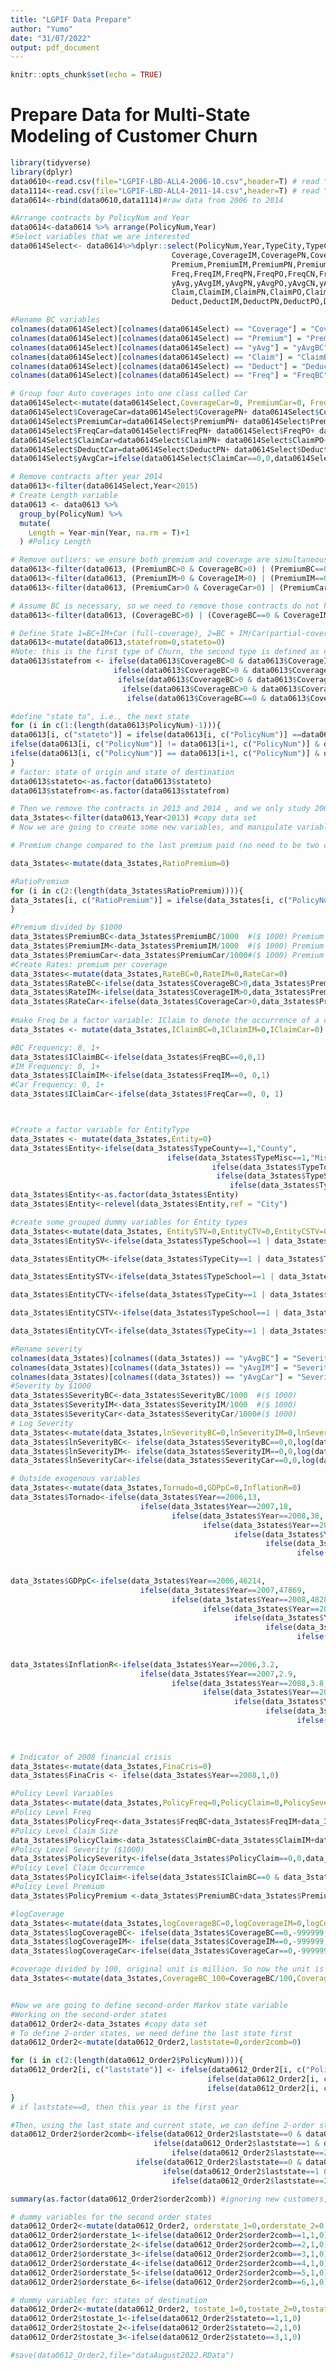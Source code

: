 ---
title: "LGPIF Data Prepare"
author: "Yumo"
date: "31/07/2022"
output: pdf_document
---

```{r setup, include=FALSE}
knitr::opts_chunk$set(echo = TRUE)
```

# Prepare Data for Multi-State Modeling of Customer Churn

```{r 1step}
library(tidyverse)
library(dplyr)
data0610<-read.csv(file="LGPIF-LBD-ALL4-2006-10.csv",header=T) # read "LGPIF-LBD-ALL4-2006-10.csv"
data1114<-read.csv(file="LGPIF-LBD-ALL4-2011-14.csv",header=T) # read "LGPIF-LBD-ALL4-2010-14.csv"
data0614<-rbind(data0610,data1114)#raw data from 2006 to 2014

#Arrange contracts by PolicyNum and Year
data0614<-data0614 %>% arrange(PolicyNum,Year) 
#Select variables that we are interested
data0614Select<- data0614%>%dplyr::select(PolicyNum,Year,TypeCity,TypeCounty,TypeMisc,TypeSchool,TypeTown,TypeVillage,
                                    Coverage,CoverageIM,CoveragePN,CoveragePO,CoverageCN,CoverageCO,
                                    Premium,PremiumIM,PremiumPN,PremiumPO,PremiumCN,PremiumCO,
                                    Freq,FreqIM,FreqPN,FreqPO,FreqCN,FreqCO,
                                    yAvg,yAvgIM,yAvgPN,yAvgPO,yAvgCN,yAvgCO,
                                    Claim,ClaimIM,ClaimPN,ClaimPO,ClaimCN,ClaimCO,
                                    Deduct,DeductIM,DeductPN,DeductPO,DeductCN,DeductCO)

#Rename BC variables
colnames(data0614Select)[colnames(data0614Select) == "Coverage"] = "CoverageBC"
colnames(data0614Select)[colnames(data0614Select) == "Premium"] = "PremiumBC"
colnames(data0614Select)[colnames(data0614Select) == "yAvg"] = "yAvgBC"
colnames(data0614Select)[colnames(data0614Select) == "Claim"] = "ClaimBC"
colnames(data0614Select)[colnames(data0614Select) == "Deduct"] = "DeductBC"
colnames(data0614Select)[colnames(data0614Select) == "Freq"] = "FreqBC"

# Group four Auto coverages into one class called Car
data0614Select<-mutate(data0614Select,CoverageCar=0, PremiumCar=0, FreqCar=0,yAvgCar=0,ClaimCar=0,DeductCar=0)#create new variables for Car coverage
data0614Select$CoverageCar=data0614Select$CoveragePN+ data0614Select$CoveragePO+ data0614Select$CoverageCN+ data0614Select$CoverageCO
data0614Select$PremiumCar=data0614Select$PremiumPN+ data0614Select$PremiumPO+ data0614Select$PremiumCN+ data0614Select$PremiumCO
data0614Select$FreqCar=data0614Select$FreqPN+ data0614Select$FreqPO+ data0614Select$FreqCN+ data0614Select$FreqCO
data0614Select$ClaimCar=data0614Select$ClaimPN+ data0614Select$ClaimPO+ data0614Select$ClaimCN+ data0614Select$ClaimCO
data0614Select$DeductCar=data0614Select$DeductPN+ data0614Select$DeductPO+ data0614Select$DeductCN+ data0614Select$DeductCO
data0614Select$yAvgCar=ifelse(data0614Select$ClaimCar==0,0,data0614Select$ClaimCar/data0614Select$FreqCar)#severity

# Remove contracts after year 2014
data0613<-filter(data0614Select,Year<2015)
# Create Length variable
data0613 <- data0613 %>%
  group_by(PolicyNum) %>%
  mutate(
    Length = Year-min(Year, na.rm = T)+1
  ) #Policy Length

# Remove outliers: we ensure both premium and coverage are simultaneously positive or zero, otherwise the observations will be removed as outliers
data0613<-filter(data0613, (PremiumBC>0 & CoverageBC>0) | (PremiumBC==0 & CoverageBC==0))
data0613<-filter(data0613, (PremiumIM>0 & CoverageIM>0) | (PremiumIM==0 & CoverageIM==0))
data0613<-filter(data0613, (PremiumCar>0 & CoverageCar>0) | (PremiumCar==0 & CoverageCar==0))

# Assume BC is necessary, so we need to remove those contracts do not have BC
data0613<-filter(data0613, (CoverageBC>0) | (CoverageBC==0 & CoverageIM==0 & CoverageCar==0))

# Define State 1=BC+IM+Car (full-coverage), 2=BC + IM/Car(partial-coverage), 3=Churn
data0613<-mutate(data0613,statefrom=0,stateto=0)
#Note: this is the first type of Churn, the second type is defined as no record next year
data0613$statefrom <- ifelse(data0613$CoverageBC>0 & data0613$CoverageIM>0 & data0613$CoverageCar>0,1,
                       ifelse(data0613$CoverageBC>0 & data0613$CoverageIM>0 & data0613$CoverageCar==0,2,
                        ifelse(data0613$CoverageBC>0 & data0613$CoverageIM==0 & data0613$CoverageCar>0,2,
                         ifelse(data0613$CoverageBC>0 & data0613$CoverageIM==0 & data0613$CoverageCar==0,2,
                          ifelse(data0613$CoverageBC==0 & data0613$CoverageIM==0 & data0613$CoverageCar==0,3,0)))))

#define "state to", i.e., the next state
for (i in c(1:(length(data0613$PolicyNum)-1))){
data0613[i, c("stateto")] = ifelse(data0613[i, c("PolicyNum")] ==data0613[i+1, c("PolicyNum")] & data0613[i, c("Year")] == data0613[i+1, c("Year")]-1, data0613[i+1, c("statefrom")], 
ifelse(data0613[i, c("PolicyNum")] != data0613[i+1, c("PolicyNum")] & data0613[i, c("Year")] !=2014,3, #leave fund before 2014 (no records)
ifelse(data0613[i, c("PolicyNum")] == data0613[i+1, c("PolicyNum")] & data0613[i, c("Year")] != data0613[i+1, c("Year")]-1,3, 0))) #leave fund for at least 1 year (gap)
}
# factor: state of origin and state of destination
data0613$stateto<-as.factor(data0613$stateto)
data0613$statefrom<-as.factor(data0613$statefrom)

```

```{r 2step}
# Then we remove the contracts in 2013 and 2014 , and we only study 2006 to 2013 in the paper (lots of policyholders churned in 2014 because the LGPIF was closed sooner). Note, we still know the state of a contract in 2013 by looking at ""state to" in 2012.
data_3states<-filter(data0613,Year<2013) #copy data set
# Now we are going to create some new variables, and manipulate variables

# Premium change compared to the last premium paid (no need to be two consecutive years). In the paper, this is Ratio_Premium = (Premium_{t} / Premium_{t-1}) -1.

data_3states<-mutate(data_3states,RatioPremium=0)

#RatioPremium
for (i in c(2:(length(data_3states$RatioPremium)))){
data_3states[i, c("RatioPremium")] = ifelse(data_3states[i, c("PolicyNum")] == data_3states[i-1, c("PolicyNum")] & (data_3states[i-1, c("PremiumBC")]+data_3states[i-1, c("PremiumIM")]+data_3states[i-1, c("PremiumCar")])!=0 & data_3states[i, c("Year")] == data_3states[i-1, c("Year")]+1, (data_3states[i, c("PremiumBC")]+data_3states[i, c("PremiumIM")]+data_3states[i, c("PremiumCar")])/(data_3states[i-1, c("PremiumBC")]+data_3states[i-1, c("PremiumIM")]+data_3states[i-1, c("PremiumCar")])-1,0)
}

#Premium divided by $1000
data_3states$PremiumBC<-data_3states$PremiumBC/1000  #($ 1000) Premium
data_3states$PremiumIM<-data_3states$PremiumIM/1000  #($ 1000) Premium
data_3states$PremiumCar<-data_3states$PremiumCar/1000#($ 1000) Premium
#Create Rates: premium per coverage
data_3states<-mutate(data_3states,RateBC=0,RateIM=0,RateCar=0)
data_3states$RateBC<-ifelse(data_3states$CoverageBC>0,data_3states$PremiumBC/data_3states$CoverageBC,0)
data_3states$RateIM<-ifelse(data_3states$CoverageIM>0,data_3states$PremiumIM/data_3states$CoverageIM,0)
data_3states$RateCar<-ifelse(data_3states$CoverageCar>0,data_3states$PremiumCar/data_3states$CoverageCar,0)
 
#make Freq be a factor variable: IClaim to denote the occurrence of a claim
data_3states <- mutate(data_3states,IClaimBC=0,IClaimIM=0,IClaimCar=0)

#BC Frequency: 0, 1+
data_3states$IClaimBC<-ifelse(data_3states$FreqBC==0,0,1)
#IM Frequency: 0, 1+
data_3states$IClaimIM<-ifelse(data_3states$FreqIM==0, 0,1)
#Car Frequency: 0, 1+
data_3states$IClaimCar<-ifelse(data_3states$FreqCar==0, 0, 1)



#Create a factor variable for EntityType
data_3states <- mutate(data_3states,Entity=0)
data_3states$Entity<-ifelse(data_3states$TypeCounty==1,"County",
                                   ifelse(data_3states$TypeMisc==1,"Misc",
                                             ifelse(data_3states$TypeTown==1,"Town",
                                              ifelse(data_3states$TypeSchool==1,"School",
                                                 ifelse(data_3states$TypeVillage==1,"Village", "City")))))
data_3states$Entity<-as.factor(data_3states$Entity)
data_3states$Entity<-relevel(data_3states$Entity,ref = "City")

#create some grouped dummy variables for Entity types
data_3states<-mutate(data_3states, EntitySTV=0,EntityCTV=0,EntityCSTV=0,EntitySV=0,EntityCM=0,EntityCVT=0)
data_3states$EntitySV<-ifelse(data_3states$TypeSchool==1 | data_3states$TypeVillage==1,1,0)

data_3states$EntityCM<-ifelse(data_3states$TypeCity==1 | data_3states$TypeMisc==1,1,0)

data_3states$EntitySTV<-ifelse(data_3states$TypeSchool==1 | data_3states$TypeTown==1|data_3states$TypeVillage==1,1,0)

data_3states$EntityCTV<-ifelse(data_3states$TypeCity==1 | data_3states$TypeTown==1|data_3states$TypeVillage==1,1,0)

data_3states$EntityCSTV<-ifelse(data_3states$TypeSchool==1 | data_3states$TypeCity==1 | data_3states$TypeTown==1|data_3states$TypeVillage==1,1,0)

data_3states$EntityCVT<-ifelse(data_3states$TypeCity==1 | data_3states$TypeVillage==1| data_3states$TypeTown==1,1,0)

#Rename severity
colnames(data_3states)[colnames((data_3states)) == "yAvgBC"] = "SeverityBC"
colnames(data_3states)[colnames((data_3states)) == "yAvgIM"] = "SeverityIM"
colnames(data_3states)[colnames((data_3states)) == "yAvgCar"] = "SeverityCar"
#Severity by $1000
data_3states$SeverityBC<-data_3states$SeverityBC/1000  #($ 1000) 
data_3states$SeverityIM<-data_3states$SeverityIM/1000  #($ 1000) 
data_3states$SeverityCar<-data_3states$SeverityCar/1000#($ 1000) 
# Log Severity 
data_3states<-mutate(data_3states,lnSeverityBC=0,lnSeverityIM=0,lnSeverityCar=0)
data_3states$lnSeverityBC<- ifelse(data_3states$SeverityBC==0,0,log(data_3states$SeverityBC*1000))  #(log $) 
data_3states$lnSeverityIM<- ifelse(data_3states$SeverityIM==0,0,log(data_3states$SeverityIM*1000))
data_3states$lnSeverityCar<-ifelse(data_3states$SeverityCar==0,0,log(data_3states$SeverityCar*1000))

# Outside exogenous variables
data_3states<-mutate(data_3states,Tornado=0,GDPpC=0,InflationR=0)
data_3states$Tornado<-ifelse(data_3states$Year==2006,13,
                             ifelse(data_3states$Year==2007,18,
                                    ifelse(data_3states$Year==2008,38,
                                           ifelse(data_3states$Year==2009,16,
                                                  ifelse(data_3states$Year==2010,46,
                                                         ifelse(data_3states$Year==2011,38,
                                                                ifelse(data_3states$Year==2012,4,
                                                                       ifelse(data_3states$Year==2013,16,
                                                                              ifelse(data_3states$Year==2014,22,0)))))))))
data_3states$GDPpC<-ifelse(data_3states$Year==2006,46214,
                             ifelse(data_3states$Year==2007,47869,
                                    ifelse(data_3states$Year==2008,48283,
                                           ifelse(data_3states$Year==2009,47008,
                                                  ifelse(data_3states$Year==2010,48403,
                                                         ifelse(data_3states$Year==2011,49829,
                                                                ifelse(data_3states$Year==2012,51563,
                                                                       ifelse(data_3states$Year==2013,53072,
                                                                              ifelse(data_3states$Year==2014,55025,0)))))))))
data_3states$InflationR<-ifelse(data_3states$Year==2006,3.2,
                             ifelse(data_3states$Year==2007,2.9,
                                    ifelse(data_3states$Year==2008,3.8,
                                           ifelse(data_3states$Year==2009,-0.4,
                                                  ifelse(data_3states$Year==2010,1.6,
                                                         ifelse(data_3states$Year==2011,3.2,
                                                                ifelse(data_3states$Year==2012,2.1,
                                                                       ifelse(data_3states$Year==2013,1.5,
                                                                              ifelse(data_3states$Year==2014,1.6,0)))))))))

# Indicator of 2008 financial crisis
data_3states<-mutate(data_3states,FinaCris=0)
data_3states$FinaCris <- ifelse(data_3states$Year==2008,1,0)

#Policy Level Variables
data_3states<-mutate(data_3states,PolicyFreq=0,PolicyClaim=0,PolicySeverity=0,PolicyIClaim=0,PolicyPremium=0)
#Policy Level Freq
data_3states$PolicyFreq<-data_3states$FreqBC+data_3states$FreqIM+data_3states$FreqCar
#Policy Level Claim Size
data_3states$PolicyClaim<-data_3states$ClaimBC+data_3states$ClaimIM+data_3states$ClaimCar
#Policy Level Severity ($1000)
data_3states$PolicySeverity<-ifelse(data_3states$PolicyClaim==0,0,data_3states$PolicyClaim/data_3states$PolicyFreq/1000)
#Policy Level Claim Occurrence
data_3states$PolicyIClaim<-ifelse(data_3states$IClaimBC==0 & data_3states$IClaimIM==0 & data_3states$IClaimCar==0,0,1)
#Policy Level Premium 
data_3states$PolicyPremium <-data_3states$PremiumBC+data_3states$PremiumIM+data_3states$PremiumCar

#logCoverage
data_3states<-mutate(data_3states,logCoverageBC=0,logCoverageIM=0,logCoverageCar=0)
data_3states$logCoverageBC<- ifelse(data_3states$CoverageBC==0,-999999,log(data_3states$CoverageBC))
data_3states$logCoverageIM<- ifelse(data_3states$CoverageIM==0,-999999,log(data_3states$CoverageIM))
data_3states$logCoverageCar<-ifelse(data_3states$CoverageCar==0,-999999,log(data_3states$CoverageCar))

#coverage divided by 100, original unit is million. So now the unit is hundred million.
data_3states<-mutate(data_3states,CoverageBC_100=CoverageBC/100,CoverageIM_100=CoverageIM/100,CoverageCar_100=CoverageCar/100,TotalCoverage=(CoverageBC+CoverageIM+CoverageCar)/100)


#Now we are going to define second-order Markov state variable
#Working on the second-order states
data0612_Order2<-data_3states #copy data set
# To define 2-order states, we need define the last state first
data0612_Order2<-mutate(data0612_Order2,laststate=0,order2comb=0)

for (i in c(2:(length(data0612_Order2$PolicyNum)))){
data0612_Order2[i, c("laststate")] <- ifelse(data0612_Order2[i, c("PolicyNum")] == data0612_Order2[i-1, c("PolicyNum")] & data0612_Order2[i, c("Year")] == data0612_Order2[i-1, c("Year")]+1, as.numeric(data0612_Order2[i-1, c("statefrom")]), 
                                            ifelse(data0612_Order2[i, c("PolicyNum")] != data0612_Order2[i-1, c("PolicyNum")],0, 
                                            ifelse(data0612_Order2[i, c("PolicyNum")] == data0612_Order2[i-1, c("PolicyNum")] & data0612_Order2[i, c("Year")] != data0612_Order2[i-1, c("Year")]+1,0,NA)))
}
# if laststate==0, then this year is the first year

#Then, using the last state and current state, we can define 2-order states
data0612_Order2$order2comb<-ifelse(data0612_Order2$laststate==0 & data0612_Order2$statefrom==1, 1,                      #(0,1) -> 1 (new customer)
                                ifelse(data0612_Order2$laststate==1 & data0612_Order2$statefrom==1,2,                   #(1,1) -> 2
                                    ifelse(data0612_Order2$laststate==2 & data0612_Order2$statefrom==1,3,               #(2,1) -> 3
                            ifelse(data0612_Order2$laststate==0 & data0612_Order2$statefrom==2,4,                       #(0,2) -> 4 (new customer)
                                  ifelse(data0612_Order2$laststate==1 & data0612_Order2$statefrom==2,5,                   #(1,2) -> 5
                                    ifelse(data0612_Order2$laststate==2 & data0612_Order2$statefrom==2,6,0))))))        #(2,2) -> 6

summary(as.factor(data0612_Order2$order2comb)) #ignoring new customers, 3 and 5 are minority

# dummy variables for the second order states
data0612_Order2<-mutate(data0612_Order2, orderstate_1=0,orderstate_2=0,orderstate_3=0,orderstate_4=0,orderstate_5=0,orderstate_6=0)
data0612_Order2$orderstate_1<-ifelse(data0612_Order2$order2comb==1,1,0)       #(0,1) is State 1, new customer
data0612_Order2$orderstate_2<-ifelse(data0612_Order2$order2comb==2,1,0)       #(1,1) is State 2
data0612_Order2$orderstate_3<-ifelse(data0612_Order2$order2comb==3,1,0)       #(2,1) is State 3, few obs
data0612_Order2$orderstate_4<-ifelse(data0612_Order2$order2comb==4,1,0)       #(0,2) is State 4, new customer
data0612_Order2$orderstate_5<-ifelse(data0612_Order2$order2comb==5,1,0)       #(1,2) is State 5, few obs
data0612_Order2$orderstate_6<-ifelse(data0612_Order2$order2comb==6,1,0)       #(2,2) is State 6

# dummy variables for: states of destination
data0612_Order2<-mutate(data0612_Order2, tostate_1=0,tostate_2=0,tostate_3=0)
data0612_Order2$tostate_1<-ifelse(data0612_Order2$stateto==1,1,0) 
data0612_Order2$tostate_2<-ifelse(data0612_Order2$stateto==2,1,0) 
data0612_Order2$tostate_3<-ifelse(data0612_Order2$stateto==3,1,0)

#save(data0612_Order2,file="dataAugust2022.RData")
```